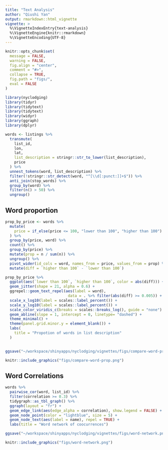 ```yaml
---
title: "Text Analysis"
author: "Qiushi Yan"
output: rmarkdown::html_vignette
vignette: >
  %\VignetteIndexEntry{text-analysis}
  %\VignetteEngine{knitr::rmarkdown}
  %\VignetteEncoding{UTF-8}
---
```


```r
knitr::opts_chunk$set(
  message = FALSE,
  warning = FALSE,
  fig.align = "center",
  comment = "#>",
  collapse = TRUE,
  fig.path = "figs/",
  eval = FALSE
)
```



```r
library(nyclodging)
library(tidyr)
library(tidytext)
library(tidytext)
library(widyr)
library(ggraph)
library(dplyr)
```


```r
words <- listings %>% 
  transmute(
    list_id, 
    lon, 
    lat, 
    list_description = stringr::str_to_lower(list_description),
    price
  ) %>% 
  unnest_tokens(word, list_description) %>% 
  filter(!stringr::str_detect(word, "^[\\d[:punct:]]+$")) %>% 
  anti_join(stop_words) %>% 
  group_by(word) %>% 
  filter(n() > 50) %>% 
  ungroup()
```



## Word proportion 

```r
prop_by_price <- words %>% 
  mutate(
    price = if_else(price <= 100, "lower than 100", "higher than 100")
  ) %>% 
  group_by(price, word) %>% 
  count() %>% 
  group_by(price) %>% 
  mutate(prop = n / sum(n)) %>% 
  ungroup() %>% 
  pivot_wider(id_cols = word, names_from = price, values_from = prop) %>% 
  mutate(diff = `higher than 100` - `lower than 100`)
```


```r
prop_by_price %>% 
  ggplot(aes(`lower than 100`, `higher than 100`, color = abs(diff))) + 
  geom_jitter(shape = 21, alpha = 0.6) + 
  ggrepel::geom_text_repel(aes(label = word),
                            data = . %>% filter(abs(diff) >= 0.005)) + 
  scale_x_log10(label = scales::label_percent()) + 
  scale_y_log10(label = scales::label_percent()) + 
  scale_color_viridis_c(breaks = scales::breaks_log(), guide = "none") + 
  geom_abline(slope = 1, intercept = 0, linetype= "dashed") + 
  theme_minimal() + 
  theme(panel.grid.minor.y = element_blank()) + 
  labs(
    title = "Propotion of words in list description"
  ) 
  
```


```r
ggsave("~/workspace/shinyapps/nyclodging/vignettes/figs/compare-word-prop.png", width = 6.5, height = 4)
```


```r
knitr::include_graphics("figs/compare-word-prop.png")
```


## Word Correlations 

```r
words %>% 
  pairwise_cor(word, list_id) %>% 
  filter(correlation >= 0.3) %>% 
  tidygraph::as_tbl_graph() %>% 
  ggraph(layout = "fr") + 
  geom_edge_link(aes(edge_alpha = correlation), show.legend = FALSE) + 
  geom_node_point(color = "lightblue", size = 5) + 
  geom_node_text(aes(label = name), repel = TRUE) + 
  labs(title = "Word network of coocurrences")
```

```r
ggsave("~/workspace/shinyapps/nyclodging/vignettes/figs/word-network.png", width = 7, height = 5.5)
```


```r
knitr::include_graphics("figs/word-network.png")
```
